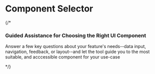 
<Meta title="Concepts/Developer/Tools/Stories/Component Selector" />

<h1 class="sbdocs-title"> Component Selector</h1>
{/* <h3>Guided Assistance for Choosing the Right UI Component</h3>
<p>
  Answer a few key questions about your feature's needs--data input, navigation, feedback, or layout--and let the tool
  guide you to the most suitable, and acccessible component for your use-case
</p> */}

<Canvas withSource="none">
  <Selector />
</Canvas>
